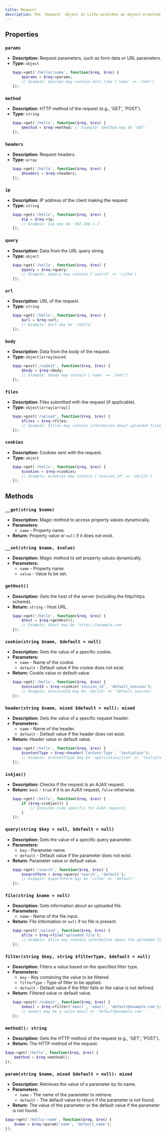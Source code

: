 ```yaml
---
title: Request  
description: The `Request` object in Lithe provides an object-oriented way to interact with the current HTTP request being handled by your application, as well as to retrieve inputs, cookies, and files submitted with the request.
---
```


## Properties

### `params`
  - **Description:** Request parameters, such as form data or URL parameters.
  - **Type:** `object`
    ```php
    $app->get('/hello/:name', function($req, $res) {
        $params = $req->params;
        // Example: $params may contain data like ['name' => 'John']
    });
    ```

### `method`
  - **Description:** HTTP method of the request (e.g., 'GET', 'POST').
  - **Type:** `string`
    ```php
    $app->get('/hello', function($req, $res) {
        $method = $req->method; // Example: $method may be 'GET'
    });
    ```

### `headers`
  - **Description:** Request headers.
  - **Type:** `array`
    ```php
    $app->get('/hello', function($req, $res) {
        $headers = $req->headers;
    });
    ```

### `ip`
  - **Description:** IP address of the client making the request.
  - **Type:** `string`
    ```php
    $app->get('/hello', function($req, $res) {
        $ip = $req->ip;
        // Example: $ip may be '192.168.1.1'
    });
    ```

### `query`
  - **Description:** Data from the URL query string.
  - **Type:** `object`
    ```php
    $app->get('/hello', function($req, $res) {
        $query = $req->query;
        // Example: $query may contain ['search' => 'Lithe']
    });
    ```

### `url`
  - **Description:** URL of the request.
  - **Type:** `string`
    ```php
    $app->get('/hello', function($req, $res) {
        $url = $req->url;
        // Example: $url may be '/hello'
    });
    ```

### `body`
  - **Description:** Data from the body of the request.
  - **Type:** `object|array|mixed`
    ```php
    $app->post('/submit', function($req, $res) {
        $body = $req->body;
        // Example: $body may contain ['name' => 'John']
    });
    ```

### `files`
  - **Description:** Files submitted with the request (if applicable).
  - **Type:** `object|array|array[]`
    ```php
    $app->post('/upload', function($req, $res) {
        $files = $req->files;
        // Example: $files may contain information about uploaded files
    });
    ```

### `cookies`
  - **Description:** Cookies sent with the request.
  - **Type:** `object`
    ```php
    $app->get('/hello', function($req, $res) {
        $cookies = $req->cookies;
        // Example: $cookies may contain ['session_id' => 'abc123']
    });
    ```

## Methods

### `__get(string $name)`
- **Description:** Magic method to access property values dynamically.
- **Parameters:**
  - `name` - Property name.
- **Return:** Property value or `null` if it does not exist.

### `__set(string $name, $value)`
- **Description:** Magic method to set property values dynamically.
- **Parameters:**
  - `name` - Property name.
  - `value` - Value to be set.

### `getHost()`
- **Description:** Gets the host of the server (including the http/https scheme).
- **Return:** `string` - Host URL.
  ```php
  $app->get('/hello', function($req, $res) {
      $host = $req->getHost();
      // Example: $host may be 'https://example.com'
  });
  ```

### `cookie(string $name, $default = null)`
- **Description:** Gets the value of a specific cookie.
- **Parameters:**
  - `name` - Name of the cookie.
  - `default` - Default value if the cookie does not exist.
- **Return:** Cookie value or default value.
  ```php
  $app->get('/hello', function($req, $res) {
      $sessionId = $req->cookie('session_id', 'default_session');
      // Example: $sessionId may be 'abc123' or 'default_session'
  });
  ```

### `header(string $name, mixed $default = null): mixed`
- **Description:** Gets the value of a specific request header.
- **Parameters:**
  - `name` - Name of the header.
  - `default` - Default value if the header does not exist.
- **Return:** Header value or default value.
  ```php
  $app->get('/hello', function($req, $res) {
      $contentType = $req->header('Content-Type', 'text/plain');
      // Example: $contentType may be 'application/json' or 'text/plain'
  });
  ```

### `isAjax()`
- **Description:** Checks if the request is an AJAX request.
- **Return:** `bool` - `true` if it is an AJAX request, `false` otherwise.
  ```php
  $app->get('/hello', function($req, $res) {
      if ($req->isAjax()) {
          // Executes code specific for AJAX requests
      }
  });
  ```

### `query(string $key = null, $default = null)`
- **Description:** Gets the value of a specific query parameter.
- **Parameters:**
  - `key` - Parameter name.
  - `default` - Default value if the parameter does not exist.
- **Return:** Parameter value or default value.
  ```php
  $app->get('/search', function($req, $res) {
      $searchTerm = $req->query('search', 'default');
      // Example: $searchTerm may be 'Lithe' or 'default'
  });
  ```

### `file(string $name = null)`
- **Description:** Gets information about an uploaded file.
- **Parameters:**
  - `name` - Name of the file input.
- **Return:** File information or `null` if no file is present.
  ```php
  $app->post('/upload', function($req, $res) {
      $file = $req->file('uploaded_file');
      // Example: $file may contain information about the uploaded file
  });
  ```

### `filter(string $key, string $filterType, $default = null)`
- **Description:** Filters a value based on the specified filter type.
- **Parameters:**
  - `key` - Key containing the value to be filtered.
  - `filterType` - Type of filter to be applied.
  - `default` - Default value if the filter fails or the value is not defined.
- **Return:** Filtered value or default value.
  ```php
  $app->post('/submit', function($req, $res) {
      $email = $req->filter('email', 'email', 'default@example.com');
      // $email may be a valid email or 'default@example.com'
  });
  ```
  
### `method(): string`
  - **Description:** Gets the HTTP method of the request (e.g., 'GET', 'POST').
  - **Return:** The HTTP method of the request.
  ```php
  $app->get('/hello', function($req, $res) {
      $method = $req->method(); 
  });
  ```

### `param(string $name, mixed $default = null): mixed`
  - **Description:** Retrieves the value of a parameter by its name.
  - **Parameters:**
    - `name` - The name of the parameter to retrieve.
    - `default` - The default value to return if the parameter is not found.
  - **Return:** The value of the parameter or the default value if the parameter is not found.
  ```php
  $app->get('/hello/:name', function($req, $res) {
      $name = $req->param('name', 'default_name'); 
  });
  ```